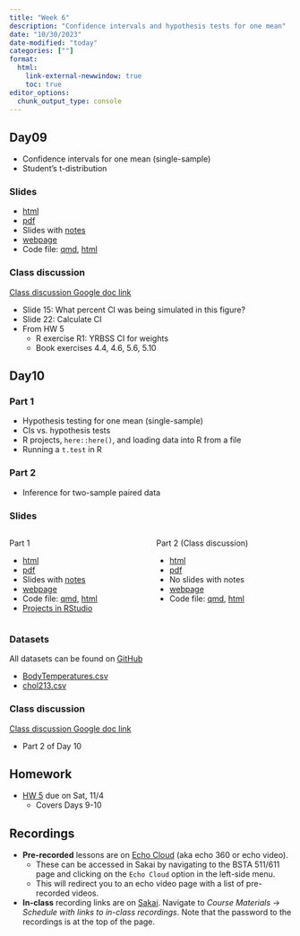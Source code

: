 ```yaml
---
title: "Week 6"
description: "Confidence intervals and hypothesis tests for one mean"
date: "10/30/2023"
date-modified: "today"
categories: [""]
format: 
  html:
    link-external-newwindow: true
    toc: true
editor_options: 
  chunk_output_type: console
---
```



## Day09 

* Confidence intervals for one mean (single-sample)
* Student's t-distribution

### Slides

* [html](../slides/Day09_bsta511.qmd)
* [pdf](https://drive.google.com/file/d/1JTvblZDbEDiS3loc1BeM7QJaxz7dgpQl/view?usp=sharing)
* Slides with [notes](https://drive.google.com/file/d/1JVa-L-Er4vKVEy0q_NbDvR8kYqzL14ww/view?usp=sharing)
* [webpage](../slides_md/Day09_bsta511_md.qmd)
* Code file: [qmd](https://github.com/niederhausen/BSTA_511_F23/blob/main/slides_code/Day09_bsta511_code.qmd), [html](../slides_code/Day09_bsta511_code.qmd)


### Class discussion

[Class discussion Google doc link](https://docs.google.com/document/d/1m_sOZWZHlnL89N60RyfdFG6wphcEpofLevd2kMc1wYc/edit?usp=sharing)

* Slide 15: What percent CI was being simulated in this figure?
* Slide 22: Calculate CI
* From HW 5
    * R exercise R1: YRBSS CI for weights
    * Book exercises 4.4, 4.6, 5.6, 5.10


## Day10    

### Part 1

* Hypothesis testing for one mean (single-sample)
* CIs vs. hypothesis tests
* R projects, `here::here()`, and loading data into R from a file
* Running a `t.test` in R 

### Part 2

* Inference for two-sample paired data

### Slides

::: columns
::: {.column width="50%"}

Part 1

* [html](../slides/Day10_part1_bsta511.qmd)
* [pdf](https://drive.google.com/file/d/1JZRggNRHAWanOV_48OY4hFGBnCeQx_7O/view?usp=sharing)
* Slides with [notes](https://drive.google.com/file/d/1JhV-qVNFXV6Lcfy1RUUTSju1EhsyTW3O/view?usp=sharing)
* [webpage](../slides_md/Day10_part1_bsta511_md.qmd)
* Code file: [qmd](https://github.com/niederhausen/BSTA_511_F23/blob/main/slides_code/Day10_part1_bsta511_code.qmd), [html](../slides_code/Day10_part1_bsta511_code.qmd)
* [Projects in RStudio](../resources/Projects_in_R.html)

:::
::: {.column width="50%"}
Part 2 (Class discussion)

* [html](../slides/Day10_part2_bsta511.qmd)
* [pdf]()
* No slides with notes
* [webpage](../slides_md/Day10_part2_bsta511_md.qmd)
* Code file: [qmd](https://github.com/niederhausen/BSTA_511_F23/blob/main/slides_code/Day10_part2_bsta511_code.qmd), [html](../slides_code/Day10_part2_bsta511_code.qmd)
:::
:::


### Datasets

All datasets can be found on [GitHub](https://github.com/niederhausen/BSTA_511_F23/tree/main/data)

* [BodyTemperatures.csv](/data/BodyTemperatures.csv)
* [chol213.csv](/data/chol213.csv)

### Class discussion

[Class discussion Google doc link](https://docs.google.com/document/d/1m_sOZWZHlnL89N60RyfdFG6wphcEpofLevd2kMc1wYc/edit?usp=sharing)

* Part 2 of Day 10

## Homework

* [HW 5](../homework/HW_5_F23_bsta511.qmd) due on Sat, 11/4
    * Covers Days 9-10



## Recordings

* __Pre-recorded__ lessons are on [Echo Cloud](https://echo360.org/section/4a58d645-5753-4e4f-b962-f8825f59baba/home) (aka echo 360 or echo video).
    * These can be accessed in Sakai by navigating to the BSTA 511/611 page and clicking on the `Echo Cloud` option in the left-side menu. 
    * This will redirect you to an echo video page with a list of pre-recorded videos.
* __In-class__ recording links are on [Sakai](https://sakai.ohsu.edu/portal/site/BSTA-511-1-AA-F23/tool/1f70eae0-e36a-4052-9247-69c6917e6b73/). Navigate to _Course Materials_ -> _Schedule with links to in-class recordings_. Note that the password to the recordings is at the top of the page.  
